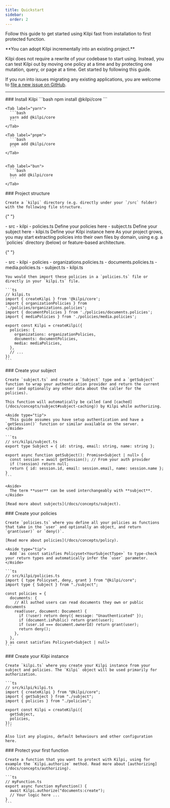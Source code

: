 ```yaml
---
title: Quickstart
sidebar:
  order: 2
---
```


Follow this guide to get started using Kilpi fast from installation to first protected function.

<Collapsible title="Incremental adoption for existing projects">
**You can adopt Kilpi incrementally into an existing project.**

Kilpi does not require a rewrite of your codebase to start using. Instead, you can test Kilpi out by moving one policy at a time and by protecting one mutation, query, or page at a time. Get started by following this guide.

If you run into issues migrating any existing applications, you are welcome to [file a new issue on GitHub](https://github.com/Jussinevavuori/kilpi/issues/new).

</Collapsible>

---

<Steps>

  <Step>
  ### Install Kilpi

  <Tabs syncKey="package-manager">
    <Tab label="npm">
      ```bash
      npm install @kilpi/core
      ```
    </Tab>

    <Tab label="yarn">
      ```bash
      yarn add @kilpi/core
      ```
    </Tab>

    <Tab label="pnpm">
      ```bash
      pnpm add @kilpi/core
      ```
    </Tab>


    <Tab label="bun">
      ```bash
      bun add @kilpi/core
      ```
    </Tab>

  </Tabs>

  </Step>
  <Step>
    ### Project structure

    Create a `kilpi` directory (e.g. directly under your `/src` folder) with the following file structure.

{" "}

<FileTree>
  - src - kilpi - policies.ts Define your policies here - subject.ts Define your subject here -
  kilpi.ts Define your Kilpi instance here
</FileTree>

  <Collapsible title="Project structure for larger projects">
    As your project grows, you may start extracting policies into their own files by domain, using e.g. a `policies` directory (below) or feature-based architecture.

{" "}

<FileTree>
  - src - kilpi - policies - organizations.policies.ts - documents.policies.ts - media.policies.ts -
  subject.ts - kilpi.ts
</FileTree>

    You would then import these policies in a `policies.ts` file or directly in your `kilpi.ts` file.

    ```ts
    // kilpi.ts
    import { createKilpi } from '@kilpi/core';
    import { organizationPolicies } from './policies/organizations.policies';
    import { documentPolicies } from './policies/documents.policies';
    import { mediaPolicies } from './policies/media.policies';

    export const Kilpi = createKilpi({
      policies: {
        organizations: organizationPolicies,
        documents: documentPolicies,
        media: mediaPolicies,
      },
      // ...
    })
    ```

  </Collapsible>
  </Step>

  <Step>
    ### Create your subject

    Create `subject.ts` and create a `Subject` type and a `getSubject` function to wrap your authentication provider and return the current user (and optionally any other data about the caller for the policies).

    This function will automatically be called (and [cached](/docs/concepts/subject#subject-caching)) by Kilpi while authorizing.

    <Aside type="tip">
      This guide assumes you have setup authentication and have a `getSession()` function or similar available on the server.
    </Aside>

    ```ts
    // src/kilpi/subject.ts
    export type Subject = { id: string, email: string, name: string };

    export async function getSubject(): Promise<Subject | null> {
      const session = await getSession(); // From your auth provider
      if (!session) return null;
      return { id: session.id, email: session.email, name: session.name };
    }
    ```

    <Aside>
      The term **user** can be used interchangeably with **subject**.
    </Aside>

    [Read more about subjects](/docs/concepts/subject).

  </Step>

  <Step>
    ### Create your policies

    Create `policies.ts` where you define all your policies as functions that take in the `user` and optionally an object, and return `grant(user)` or `deny()`.

    [Read more about policies](/docs/concepts/policy).

    <Aside type="tip">
      Add `as const satisfies Policyset<YourSubjectType>` to type-check your return types and automatically infer the `user` parameter.
    </Aside>

    ```ts
    // src/kilpi/policies.ts
    import { type Policyset, deny, grant } from "@kilpi/core";
    import type { Subject } from "./subject";

    const policies = {
      documents: {
        // All authed users can read documents they own or public documents
        read(user, document: Document) {
          if (!user) return deny({ message: "Unauthenticated" });
          if (document.isPublic) return grant(user);
          if (user.id === document.ownerId) return grant(user);
          return deny();
        },
      },
    } as const satisfies Policyset<Subject | null>
    ```

  </Step>

  <Step>
    ### Create your Kilpi instance

    Create `kilpi.ts` where you create your Kilpi instance from your subject and policies. The `Kilpi` object will be used primarily for authorization.

    ```ts
    // src/kilpi/kilpi.ts
    import { createKilpi } from "@kilpi/core";
    import { getSubject } from "./subject";
    import { policies } from "./policies";

    export const Kilpi = createKilpi({
      getSubject,
      policies,
    });
    ```

    Also list any plugins, default behaviours and other configuration here.

  </Step>

  <Step>
    ### Protect your first function

    Create a function that you want to protect with Kilpi, using for example the `Kilpi.authorize` method. Read more about [authorizing](/docs/concepts/authorizing).

    ```ts
    // myFunction.ts
    export async function myFunction() {
      await Kilpi.authorize("documents:create");
      // Your logic here ...
    }
    ```

  </Step>
</Steps>
